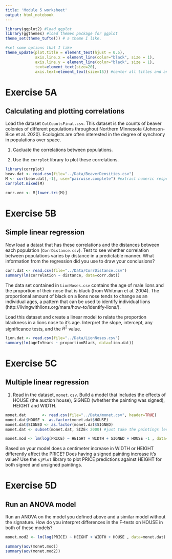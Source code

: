 ```yaml
---
title: 'Module 5 worksheet'
output: html_notebook
---
```


```r
library(ggplot2) #load ggplot
library(ggthemes) #load themes package for ggplot
theme_set(theme_tufte()) # a theme I like.

#set some options that I like
theme_update(plot.title = element_text(hjust = 0.5), 
             axis.line.x = element_line(color="black", size = 1),
             axis.line.y = element_line(color="black", size = 1),
             text=element_text(size=20),
             axis.text=element_text(size=15)) #center all titles and and axis lines
```

###############
# Exercise 5A #
###############

## Calculating and plotting correlations

Load the dataset `ColCountsFinal.csv`. This dataset is the counts of beaver colonies of different populations throughout Northern Minnesota (Johnson-Bice et al. 2020). Ecologists are often interested in the degree of synchrony in populations over space. 

1. Cacluate the correlations between populations.

2. Use the `corrplot` library to plot these correlations.


```r
library(corrplot)
beav.dat <- read.csv(file="../Data/BeaverDensities.csv")
M <- cor(beav.dat[,-1], use="pairwise.complete") #extract numeric responses
corrplot.mixed(M)

corr.vec <- M[lower.tri(M)]
```


###############
# Exercise 5B #
###############


## Simple linear regression

Now load a datast that has these correlations and the distances between each population (`CorrDistance.csv`). Test to see whether correlation between populations varies by distance in a predictable manner. What information from the regression did you use to draw your conclusions?

```r
corr.dat <- read.csv(file="../Data/CorrDistance.csv")
summary(lm(correlation ~ distance, data=corr.dat))
```


The data set contained in `LionNoses.csv` contains the age of male lions and the proportion of their nose that is black (from Whitman et al. 2004). The proportional amount of black on a lions nose tends to change as an individual ages, a pattern that can be used to identify individual lions (http://livingwithlions.org/mara/how-to/identify-lions/). 

Load this dataset and create a linear model to relate the proportion blackness in a lions nose to it's age. Interpret the slope, intercept, any significance tests, and the $R^2$ value.

```r
lion.dat <- read.csv(file="../Data/LionNoses.csv")
summary(lm(ageInYears ~ proportionBlack, data=lion.dat))
```


###############
# Exercise 5C #
###############

## Multiple linear regression

1. Read in the dataset, `monet.csv`. Build a model that includes the effects of HOUSE (the auction house), SIGNED (whether the painting was signed), HEIGHT and WIDTH.

```r
monet.dat       <- read.csv(file="../Data/monet.csv", header=TRUE)
monet.dat$HOUSE <- as.factor(monet.dat$HOUSE)
monet.dat$SIGNED <- as.factor(monet.dat$SIGNED)
monet.dat <- subset(monet.dat, SIZE< 2000) #just take the paintings less that size 2000 cm^2

monet.mod <- lm(log(PRICE) ~ HEIGHT + WIDTH + SIGNED + HOUSE -1 , data=monet.dat)
```
Based on your model does a centimeter increase in WIDTH or HEIGHT differently affect the PRICE? Does having a signed painting increase it's value? Use the `sjPlot` library to plot PRICE predictions against HEIGHT for both signed and unsigned paintings.


###############
# Exercise 5D #
###############

## Run an ANOVA model 

Run an ANOVA on the model you defined above and a similar model without the signature. How do you interpret differences in the F-tests on HOUSE in both of these models?
```r
monet.mod2 <- lm(log(PRICE) ~ HEIGHT + WIDTH + HOUSE , data=monet.dat)

summary(aov(monet.mod))
summary(aov(monet.mod2))
```


